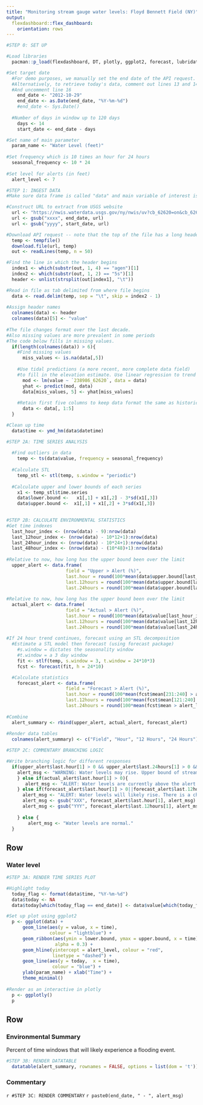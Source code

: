 ```yaml
---
title: "Monitoring stream gauge water levels: Floyd Bennett Field (NY)"
output: 
  flexdashboard::flex_dashboard:
    orientation: rows
---
```

```r
#STEP 0: SET UP

#Load libraries
  pacman::p_load(flexdashboard, DT, plotly, ggplot2, forecast, lubridate)

#Set target date
  #For demo purposes, we manually set the end date of the API request.
  #Alternatively, to retrieve today's data, comment out lines 13 and 14
  #And uncomment line 16
    end_date <- "2012-10-29" 
    end_date <- as.Date(end_date, "%Y-%m-%d") 
    #end_date <- Sys.Date() 
    
  #Number of days in window up to 120 days
    days <- 14
    start_date <- end_date - days

#Set name of main parameter
  param_name <- "Water Level (feet)"
  
#Set frequency which is 10 times an hour for 24 hours
  seasonal_frequency <- 10 * 24 
  
#Set level for alerts (in feet)
  alert_level <- 7

```

```r
#STEP 1: INGEST DATA
#Make sure data frame is called "data" and main variable of interest is "value"

#Construct URL to extract from USGS website
  url <- "https://nwis.waterdata.usgs.gov/ny/nwis/uv?cb_62620=on&cb_62620=on&format=rdb&site_no=01311875&period=&begin_date=yyyy&end_date=xxxx"
  url <- gsub("xxxx", end_date, url)
  url <- gsub("yyyy", start_date, url)

#Download API request -- note that the top of the file has a long header
  temp <- tempfile()
  download.file(url, temp)
  out <- readLines(temp, n = 50)

#Find the line in which the header begins
  index1 <- which(substr(out, 1, 4) == "agen")[1]
  index2 <- which(substr(out, 1, 2) == "5s")[1]
  header <- unlist(strsplit(out[index1], "\t"))

#Read in file as tab delimited from where file begins
  data <- read.delim(temp, sep = "\t", skip = index2 - 1)
  
#Assign header names
  colnames(data) <- header
  colnames(data)[5] <- "value"
  
#The file changes format over the last decade. 
#Also missing values are more prevalent in some periods
#The code below fills in missing values.
  if(length(colnames(data)) > 6){
    #Find missing values
      miss_values <- is.na(data[,5])
    
    #Use tidal predictions (a more recent, more complete data field) 
    #to fill in the elevation estimate. Use linear regression to trend values
      mod <- lm(value ~ `238986_62620`, data = data)
      yhat <- predict(mod, data)
      data[miss_values, 5] <- yhat[miss_values]
      
    #Retain first five columns to keep data format the same as historical
      data <- data[, 1:5]
  }

#Clean up time
  data$time <- ymd_hm(data$datetime)
```

```r
#STEP 2A: TIME SERIES ANALYSIS
  
  #Find outliers in data
    temp <- ts(data$value, frequency = seasonal_frequency)
    
  #Calculate STL
    temp_stl <- stl(temp, s.window = "periodic")
  
  #Calculate upper and lower bounds of each series
    x1 <- temp_stl$time.series
    data$lower.bound <-   x1[,1] + x1[,2] - 3*sd(x1[,3])
    data$upper.bound <-  x1[,1] + x1[,2] + 3*sd(x1[,3])
  
```

```r
#STEP 2B: CALCULATE ENVIRONMENTAL STATISTICS
#Get time indexes
  last_hour_index <- (nrow(data) - 9):nrow(data)
  last_12hour_index <- (nrow(data) - 10*12+1):nrow(data)
  last_24hour_index <- (nrow(data) - 10*24+1):nrow(data)
  last_48hour_index <- (nrow(data) - (10*48)+1):nrow(data)
  
#Relative to now, how long has the upper bound been over the limit
  upper_alert <- data.frame(
                      field = "Upper > Alert (%)",
                      last.hour = round(100*mean(data$upper.bound[last_hour_index] > alert_level)),
                      last.12hours = round(100*mean(data$upper.bound[last_12hour_index] > alert_level)), 
                      last.24hours = round(100*mean(data$upper.bound[last_24hour_index] > alert_level)))
 
#Relative to now, how long has the upper bound been over the limit
  actual_alert <- data.frame(
                      field = "Actual > Alert (%)",
                      last.hour = round(100*mean(data$value[last_hour_index] > alert_level)),
                      last.12hours = round(100*mean(data$value[last_12hour_index] > alert_level)), 
                      last.24hours = round(100*mean(data$value[last_24hour_index] > alert_level)))
 
#If 24 hour trend continues, forecast using an STL decomposition 
  #Estimate a STL model then forecast (using forecast package)
    #s.window = dictates the seasonality window
    #t.window = a 3 day window
    fit <- stlf(temp, s.window = 3, t.window = 24*10*3)
    fcst <- forecast(fit, h = 24*10)

  #Calculate statistics
    forecast_alert <- data.frame(
                      field = "Forecast > Alert (%)",
                      last.hour = round(100*mean(fcst$mean[231:240] > alert_level)),
                      last.12hours = round(100*mean(fcst$mean[121:240] > alert_level)),
                      last.24hours = round(100*mean(fcst$mean > alert_level)))
 
#Combine
  alert_summary <- rbind(upper_alert, actual_alert, forecast_alert)
  
#Render data tables
  colnames(alert_summary) <- c("Field", "Hour", "12 Hours", "24 Hours")
```


```r
#STEP 2C: COMMENTARY BRANCHING LOGIC

#Write branching logic for different responses
  if(upper_alert$last.hour[1] > 0 && upper_alert$last.24hours[1] > 0 && forecast_alert$last.24hours[1] ==0){
    alert_msg <- "WARNING: Water levels may rise. Upper bound of stream gauge water levels exceed threshold level; However, current short-range forecasts indicate no significant increase."
    } else if(actual_alert$last.hour[1] > 0){
       alert_msg <- "ALERT: Water levels are currently above the alert level. Seek shelter and higher ground. Await further instruction from emergency services."
    } else if(forecast_alert$last.hour[1] > 0||forecast_alert$last.12hours[1] > 0 ){
      alert_msg <- "ALERT: Water levels will likely rise. There is a chance of water reaching the alert level in the next hour and a YYY% chance in the next 12-hours. Stand-down operations and alert personnel in area to move vehicles and other valuable equipment to higher ground and seek shelter. Consult with local emergency services. "
      alert_msg <- gsub("XXX", forecast_alert$last.hour[1], alert_msg)
      alert_msg <- gsub("YYY", forecast_alert$last.12hours[1], alert_msg)
      
    } else {
        alert_msg <- "Water levels are normal."
  }
```

Row
-----------------------------------------------------------------------

### Water level

```r
#STEP 3A: RENDER TIME SERIES PLOT

#Highlight today
  today_flag <- format(data$time, "%Y-%m-%d")
  data$today <- NA
  data$today[which(today_flag == end_date)] <- data$value[which(today_flag == end_date)]

#Set up plot using ggplot2
  p <- ggplot(data) + 
      geom_line(aes(y = value, x = time), 
                colour = "lightblue") +
      geom_ribbon(aes(ymin = lower.bound, ymax = upper.bound, x = time), 
                  alpha = 0.3) +
      geom_hline(yintercept = alert_level, colour = "red", 
                 linetype = "dashed") + 
      geom_line(aes(y = today,  x = time), 
                 colour = "blue") + 
      ylab(param_name) + xlab("Time") + 
      theme_minimal()
  
#Render as an interactive in plotly
  p <- ggplotly()
  p

```

Row
-----------------------------------------------------------------------


### Environmental Summary

Percent of time windows that will likely experience a flooding event.
```r
#STEP 3B: RENDER DATATABLE
  datatable(alert_summary, rownames = FALSE, options = list(dom = 't'))
```

### Commentary

`r #STEP 3C: RENDER COMMENTARY`
`r paste0(end_date, " - ", alert_msg)` 

